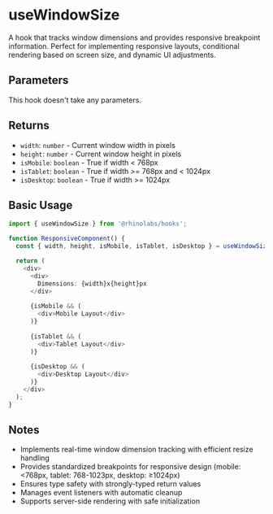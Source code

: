 # useWindowSize

A hook that tracks window dimensions and provides responsive breakpoint information. Perfect for implementing responsive layouts, conditional rendering based on screen size, and dynamic UI adjustments.

## Parameters

This hook doesn't take any parameters.

## Returns

- `width`: `number` - Current window width in pixels
- `height`: `number` - Current window height in pixels
- `isMobile`: `boolean` - True if width < 768px
- `isTablet`: `boolean` - True if width >= 768px and < 1024px
- `isDesktop`: `boolean` - True if width >= 1024px

## Basic Usage

```typescript
import { useWindowSize } from '@rhinolabs/hooks';

function ResponsiveComponent() {
  const { width, height, isMobile, isTablet, isDesktop } = useWindowSize();

  return (
    <div>
      <div>
        Dimensions: {width}x{height}px
      </div>
      
      {isMobile && (
        <div>Mobile Layout</div>
      )}
      
      {isTablet && (
        <div>Tablet Layout</div>
      )}
      
      {isDesktop && (
        <div>Desktop Layout</div>
      )}
    </div>
  );
}
```

## Notes

- Implements real-time window dimension tracking with efficient resize handling
- Provides standardized breakpoints for responsive design (mobile: &lt;768px, tablet: 768-1023px, desktop: &ge;1024px)
- Ensures type safety with strongly-typed return values
- Manages event listeners with automatic cleanup
- Supports server-side rendering with safe initialization
